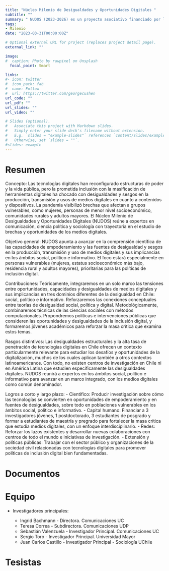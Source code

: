 ```yaml
---
title: "Núcleo Milenio de Desigualdades y Oportunidades Digitales "
subtitle: ""
summary: " NUDOS (2023-2026) es un proyecto asociativo financiado por la iniciativa Milenio de ANID. Apunta a avanzar en la comprensión científica de las capacidades de empoderamiento y las fuentes de desigualdad y sesgos en la producción, transmisión y uso de medios digitales y sus implicancias en los ámbitos social, político e informativo. El foco estará especialmente en personas vulnerables (mujeres, estatus socioeconómico más bajo, residencia rural y adultos mayores), prioritarias para las políticas de inclusión digital. "
tags:
- Milenio
date: "2023-03-31T00:00:00Z"

# Optional external URL for project (replaces project detail page).
external_link: ""

image:
#  caption: Photo by rawpixel on Unsplash
  focal_point: Smart

links:
#- icon: twitter
#  icon_pack: fab
#  name: Follow
#  url: https://twitter.com/georgecushen
url_code: ""
url_pdf: ""
url_slides: ""
url_video: ""

# Slides (optional).
#   Associate this project with Markdown slides.
#   Simply enter your slide deck's filename without extension.
#   E.g. `slides = "example-slides"` references `content/slides/example-slides.md`.
#   Otherwise, set `slides = ""`.
#slides: example
---
```

# Resumen

Concepto: Las tecnologías digitales han reconfigurado estructuras de poder y la vida pública, pero la prometida inclusión con la masificación de herramientas digitales ha chocado con desigualdades y sesgos en la producción, transmisión y usos de medios digitales en cuanto a contenidos y dispositivos. La pandemia visibilizó brechas que afectan a grupos vulnerables, como mujeres, personas de menor nivel socioeconómico, comunidades rurales y adultos mayores. El Núcleo Milenio de Desigualdades y Oportunidades Digitales (NUDOS) reúne a expertos en comunicación, ciencia política y sociología con trayectoria en el estudio de brechas y oportunidades de los medios digitales. 

Objetivo general: NUDOS apunta a avanzar en la comprensión científica de las capacidades de empoderamiento y las fuentes de desigualdad y sesgos en la producción, transmisión y uso de medios digitales y sus implicancias en los ámbitos social, político e informativo. El foco estará especialmente en personas vulnerables (mujeres, estatus socioeconómico más bajo, residencia rural y adultos mayores), prioritarias para las políticas de inclusión digital.
 
Contribuciones: Teóricamente, integraremos en un solo marco las tensiones entre oportunidades, capacidades y desigualdades de medios digitales y sus implicancias en tres dominios diferentes de la desigualdad en Chile: social, político e informativo. Reforzaremos las conexiones conceptuales entre teorías de desigualdad social, política y digital. Metodológicamente, combinaremos técnicas de las ciencias sociales con métodos computacionales. Propondremos políticas e intervenciones públicas que consideren las oportunidades y desigualdades de la inclusión digital, y formaremos jóvenes académicos para reforzar la masa crítica que examina estos temas. 
 
Rasgos distintivos: Las desigualdades estructurales y la alta tasa de penetración de tecnologías digitales en Chile ofrecen un contexto particularmente relevante para estudiar los desafíos y oportunidades de la digitalización, muchos de los cuales aplican también a otros contextos latinoamericanos. Con todo, no existen centros de investigación en Chile ni en América Latina que estudien específicamente las desigualdades digitales. NUDOS reunirá a expertos en los ámbitos social, político e informativo para avanzar en un marco integrado, con los medios digitales como común denominador.
 
Logros a corto y largo plazo:
- Científico: Producir investigación sobre cómo las tecnologías se convierten en oportunidades de empoderamiento y en fuentes de desigualdades, sobre todo en poblaciones vulnerables en los ámbitos social, político e informativo.
- Capital humano: Financiar a 3 investigadores jóvenes, 1 postdoctorado, 3 estudiantes de posgrado y formar a estudiantes de maestría y pregrado para fortalecer la masa crítica que estudia medios digitales, con un enfoque interdisciplinario.
- Redes: Reforzar los lazos existentes y desarrollar nuevas colaboraciones con centros de todo el mundo e iniciativas de investigación.
- Extensión y políticas públicas: Trabajar con el sector público y organizaciones de la sociedad civil relacionadas con tecnologías digitales para promover políticas de inclusión digital bien fundamentadas. 


# Documentos


# Equipo

- Investigadores principales:
  
  - Ingrid Bachmann - Directora. Comunicaciones UC
  - Teresa Correa - Subdirectora. Comunicaciones UDP
  - Sebastián Valenzuela - Investigador Principal. Comunicaciones UC
  - Sergio Toro - Investigador Principal. Universidad Mayor
  - Juan Carlos Castillo - Investigador Principal - Sociología UChile

# Tesistas
